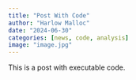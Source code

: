 ```yaml
---
title: "Post With Code"
author: "Harlow Malloc"
date: "2024-06-30"
categories: [news, code, analysis]
image: "image.jpg"
---
```


This is a post with executable code.
